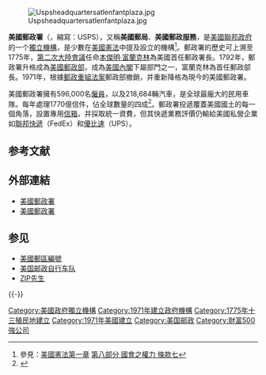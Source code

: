 {{noteTA
|G1=PresidentsUS
|G2=US Government
}}
{{Expand English|United States Postal Service|date=2016年7月}}
{{Infobox government agency
|agency_name       = 美國郵政署<br/>United States Postal Service|100px
|type              =
|nativename        =
|nativename_a      =
|nativename_r      =
|logo              =
|logo_width        =
|logo_caption      = 自1993年以来的标识
|seal              =
|seal_width        =
|seal_caption      =
|picture           =
|picture_width     =
|picture_caption   =
|formed            = 1971年7月1日<br />[[宾夕法尼亚州|宾夕法尼亚州]][[费城|费城]]<ref name="usps history">{{cite web |url= http://about.usps.com/publications/pub100/pub100_001.htm |title=The history of the United States Postal Service:1775-2006 |date=May 2007 |publisher=USPS |accessdate=March 12, 2012}}</ref>
|jurisdiction      =
|headquarters      = [[475_L'Enfant_Plaza_SW|475 L'Enfant Plaza SW]]<br />华盛顿特区 20260-2202
|latd=  |latm=  |lats=  |latNS= 
|longd= |longm= |longs= |longEW= 
|region_code       =
|coordinates       =
|employees         = 617,254（2015）<ref name="sizescope2015">{{cite web| url= http://about.usps.com/who-we-are/postal-facts/size-scope.htm | title= Size and scope | date= February 17, 2015 | work= About USPS | publisher= United States Postal Service | accessdate=2015-03-19}}</ref>
|budget            = $706.34億（2011）<ref name="USPS Financials">[http://about.usps.com/who-we-are/financials/10k-reports/fy2011.pdf]</ref>
|chief1_name       = [[Patrick_R._Donahoe|Patrick R. Donahoe]]
|chief1_position   = [[美國邮政署长|美國邮政署长]]
|chief2_name       =
|chief2_position   =
<!-- (etc.) -->
|agency_type       = [[美國政府獨立機構|美國政府獨立機構]]
|parent_department =
|parent_agency     =
|child1_agency     =
|child2_agency     =
<!-- (etc.) -->
|keydocument1      = [[美国宪法|美国宪法]]邮政条款<!-- (etc.) -->
|website           = {{URL|https://www.usps.com}}
|footnotes         =
|map               =
|map_width         =
|map_caption       =
}}
[[File:Uspsheadquartersatlenfantplaza.jpg|thumb]]

'''美國郵政署'''（{{lang-en|United States Postal Service}}，縮寫：USPS），又稱'''美國郵局'''、'''美國郵政服務'''，是[[美國聯邦機構列表|美國聯邦政府]]的一个[[美國政府獨立機構|獨立機構]]，是少數在[[美國憲法|美國憲法]]中提及設立的機構<ref>參見：[[美國憲法第一章|美國憲法第一章]] [[美国宪法第一章#.E7.AC.AC.E5.85.AB.E9.83.A8.E5.88.86_.E5.9B.BD.E4.BC.9A.E4.B9.8B.E6.9D.83.E5.8A.9B|第八部分 國會之權力 條款七]]</ref>。郵政署的歷史可上溯至1775年，[[第二次大陸會議|第二次大陸會議]]任命[[本傑明·富蘭克林|本傑明·富蘭克林]]為美國首任郵政署長。1792年，郵政署升格成為[[美國郵政部|美國郵政部]]，成為[[美國內閣|美國內閣]]下屬部門之一，富蘭克林為首任郵政部長。1971年，根據[[郵政重組法案|郵政重組法案]]郵政部撤銷，并重新降格為現今的美國郵政署。

美國郵政署擁有596,000名[[僱員|僱員]]，以及218,684輛汽車，是全球最龐大的民用車隊。每年處理1770億信件，佔全球數量的四成<ref name=USPS_Postal_Facts>{{cite web|url=http://www.usps.com/communications/newsroom/postalfacts.htm|title=USPS - Postal Facts|publisher=United States Postal Service|accessdate=2010-04-14|language=en|deadurl=yes|archiveurl=https://web.archive.org/web/20100325225846/http://www.usps.com/communications/newsroom/postalfacts.htm|archivedate=2010-03-25}}</ref>。郵政署投遞覆蓋美國國土的每一個角落，設置專用[[信箱|信箱]]，并採取統一資費，但其快遞業務評價仍輸給美國私營企業如[[聯邦快遞|聯邦快遞]]（FedEx）和[[優比速|優比速]]（UPS）。

== 参考文献 ==
{{Reflist|30em}}

== 外部連結 ==
{{Commons category|United States Postal Service}}
* [https://zh.usps.com 美國郵政署]{{zh icon}}
* [https://www.usps.com/ 美國郵政署]{{en icon}}

== 参见 ==
{{Portal|美国}}
* [[美國郵區編號|美國郵區編號]]
* [[美国邮政自行车队|美国邮政自行车队]]
* [[ZIP先生|ZIP先生]]

{{-}}
{{美國索引 |state = autocollapse }}
{{美洲的郵票和郵政史}}

{{Authority control}}

[[Category:美國政府獨立機構|Category:美國政府獨立機構]]
[[Category:1971年建立政府機構|Category:1971年建立政府機構]]
[[Category:1775年十三殖民地建立|Category:1775年十三殖民地建立]]
[[Category:1971年美國建立|Category:1971年美國建立]]
[[Category:美国邮政|Category:美国邮政]]
[[Category:財富500強公司|Category:財富500強公司]]